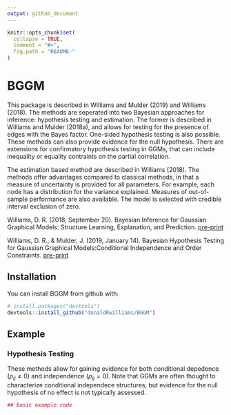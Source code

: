 ```yaml
---
output: github_document
---
```


<!-- README.md is generated from README.Rmd. Please edit that file -->

```r
knitr::opts_chunk$set(
  collapse = TRUE,
  comment = "#>",
  fig.path = "README-"
)
```

# BGGM
This package is described in Williams and Mulder (2019) and Williams (2018). The methods are seperated into two Bayesian approaches for inference: hypothesis testing and estimation. The former is described in Williams and Mulder (2018a), and allows for testing for the presence of edges with the Bayes factor. One-sided hypothesis testing is also possible. These methods can also provide evidence for the null hypothesis. There are extensions for confirmatory hypothesis testing in GGMs, that can include inequality or equality contraints on the partial correlation. 

The estimation based method are described in Williams (2018). The methods offer advantages compared to classical methods, in that a 
measure of uncertainty is provided for all parameters. For example, each node has a distribution for the variance explained. Measures of out-of-sample performance are also available. The model is selected with credible interval exclusion of zero.

Williams, D. R. (2018, September 20). Bayesian Inference for Gaussian Graphical Models: Structure Learning, Explanation, and Prediction. [pre-print](https://doi.org/10.31234/osf.io/x8dpr)

Williams, D. R., & Mulder, J. (2019, January 14). Bayesian Hypothesis Testing for Gaussian Graphical Models:Conditional Independence and Order Constraints. [pre-print](https://doi.org/10.31234/osf.io/ypxd8)

## Installation

You can install BGGM from github with:

```r
# install.packages("devtools")
devtools::install_github("donaldRwilliams/BGGM")
```

## Example
###  Hypothesis Testing
These methods allow for gaining evidence for both conditional depedence ($\rho_{ij} \neq 0$) and independence ($\rho_{ij} = 0$). Note that GGMs are often thought to characterize conditional independece structures, but evidence for the null hypothesis of no effect is not typically assessed.


```r
## basic example code
```
